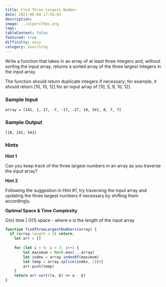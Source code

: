 ```yaml
---
title: Find Three Largest Number
date: 2021-06-04 17:56:03
description:
image: ../algorithms.png
tags:
tableContent: false
featured: true
difficulty: easy
category: Searching
---
```


Write a function that takes in an array of at least three integers and, without sorting the input array, returns a sorted array of the three largest integers in the input array.

The function should return duplicate integers if necessary; for example, it should return [10, 10, 12] for an input array of [10, 5, 9, 10, 12].

### Sample Input

```
array = [141, 1, 17, -7, -17, -27, 18, 541, 8, 7, 7]

```

### Sample Output

```
[18, 141, 541]

```

### Hints

**Hint 1**

Can you keep track of the three largest numbers in an array as you traverse the input array?

**Hint 2**

Following the suggestion in Hint #1, try traversing the input array and updating the three largest numbers if necessary by shifting them accordingly.

**Optimal Space & Time Complexity**

O(n) time | O(1) space - where n is the length of the input array

```js
function findThreeLargestNumbers(array) {
  if (array.length < 3) return;
	let arr = []
	
	for (let i = 0; i < 3; i++) {
		let maximum = Math.max(...array)
		let index = array.indexOf(maximum)
		let temp = array.splice(index, 1)[0]
		arr.push(temp)
	}
	return arr.sort((a, b) => a - b)
}
```